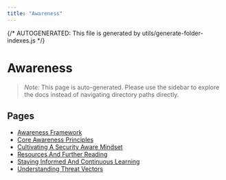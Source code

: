 ```yaml
---
title: "Awareness"
---
```


{/* AUTOGENERATED: This file is generated by utils/generate-folder-indexes.js */}

# Awareness

> _Note:_ This page is auto-generated. Please use the sidebar to explore the docs instead of
> navigating directory paths directly.

## Pages

- [Awareness Framework](/awareness/overview)
- [Core Awareness Principles](/awareness/core-awareness-principles)
- [Cultivating A Security Aware Mindset](/awareness/cultivating-a-security-aware-mindset)
- [Resources And Further Reading](/awareness/resources-and-further-reading)
- [Staying Informed And Continuous Learning](/awareness/staying-informed-and-continuous-learning)
- [Understanding Threat Vectors](/awareness/understanding-threat-vectors)
